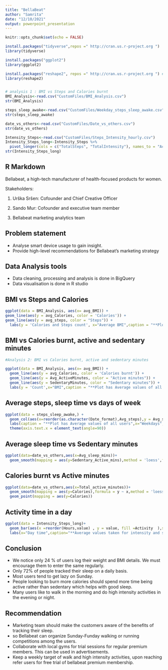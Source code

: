 ---
title: "BellaBeat"
author: "Samrita"
date: "12/10/2021"
output: powerpoint_presentation
---


```{r setup, include= FALSE}
knitr::opts_chunk$set(echo = FALSE)

install.packages("tidyverse",repos =" http://cran.us.r-project.org ")
library(tidyverse)

install.packages("ggplot2")
library(ggplot2)

install.packages("reshape2", repos =" http://cran.us.r-project.org ") # for melt method
library(reshape2)


# analysis 1 : BMI vs Steps and Calories burnt
BMI_Analysis<-read.csv("CustomFiles/BMI_Analysis.csv")
str(BMI_Analysis)

steps_sleep_awake<-read.csv("CustomFiles/Weekday_steps_sleep_awake.csv")
str(steps_sleep_awake)

date_vs_others<-read.csv("CustomFiles/Date_vs_others.csv")
str(date_vs_others)

Intensity_Steps<-read.csv("CustomFiles/Steps_Intensity_hourly.csv")
Intensity_Steps_long<-Intensity_Steps %>% 
  pivot_longer(cols = c("TotalSteps", "TotalIntensity"), names_to = "Activity")
str(Intensity_Steps_long)

```

## R Markdown

Bellabeat, a high-tech manufacturer of health-focused products for women. 

Stakeholders:

1. Urška Sršen: Cofounder and Chief Creative Officer

2. Sando Mur: Cofounder and executive team member

3. Bellabeat marketing analytics team

## Problem statement
- Analyse smart device usage to gain insight.
- Provide high-level recommendations for Bellabeat’s marketing strategy

## Data Analysis tools

- Data cleaning, processing and analysis is done in BigQuery
- Data visualisation is done in R studio

## BMI vs Steps and Calories 

```{r analysis1}

ggplot(data = BMI_Analysis, aes(x= avg_BMI)) +
geom_line(aes(y = avg_Calories, color = 'Calories')) +
geom_line(aes(y = avg_steps, color = "Steps")) +
  labs(y = 'Calories and Steps count', x="Average BMI",caption = "**Plot has Average values of all users")

```

## BMI vs Calories burnt, active and sedentary minutes 
```{r analysis2}
#Analysis 2: BMI vs Calories burnt, active and sedentary minutes 

ggplot(data = BMI_Analysis, aes(x= avg_BMI)) +
  geom_line(aes(y = avg_Calories, color = 'Calories burnt')) +
  geom_line(aes(y = Avg_ActiveMinutes, color = "Active minutes")) +
  geom_line(aes(y = SedentaryMinutes, color = "Sedentary minutes")) +
  labs(y = 'Count',x="BMI",caption = "**Plot has Average values of all users")
```

## Average steps, sleep time vs days of week

```{r analysis3}
ggplot(data = steps_sleep_awake,) +
  geom_col(aes(x=reorder(as.character(Date_format),Avg_steps),y = Avg_steps, fill = Avg_sleep_mins))+
  labs(caption = "**Plot has Average values of all users",x="Weekdays",y=" Steps", fill="Sleep minutes")+
  theme(axis.text.x = element_text(angle=90))
```


## Average sleep time vs Sedentary minutes
```{r analysis4}
ggplot(data=date_vs_others,aes(x=Avg_sleep_mins))+
  geom_smooth(mapping = aes(y=Sedentary_Active_mins),method = 'loess',formula = y ~ x)

```


## Calories burnt vs Active minutes
```{r analysis5}
ggplot(data=date_vs_others,aes(x=Total_active_minutes))+
  geom_smooth(mapping = aes(y=Calories),formula = y ~ x,method = 'loess')+
  geom_point(mapping = aes(y=Calories))
```
  
## Activity time in a day
```{r analysis6}
ggplot(data = Intensity_Steps_long)+
  geom_bar(aes(x =reorder(Hours,value) , y = value, fill =Activity  ),stat="identity", position = "dodge")+
  labs(x="Day time",caption="**Average values taken for intensity and steps")
```

## Conclusion

- We notice only 24 % of users log their weight and BMI details. We must encourage them to enter the same regularly.
- Only 72% of people tracked their sleep on a daily basis. 
- Most users tend to get lazy on Sunday. 
- People looking to burn more calories should spend more time being active rather than sedentary which helps with good sleep.
- Many users like to walk in the morning and do high intensity activities in the evening or night. 


## Recommendation
- Marketing team should make the customers aware of the benefits of tracking their sleep.
- so Bellabeat can organize Sunday-Funday walking or running competitions among the users.
- Collaborate with local gyms for trial sessions for regular premium members. This can be used in     advertisements.
- Keep a weekly target of walk and high intensity activities, upon reaching refer users for free trial of bellabeat premium membership.